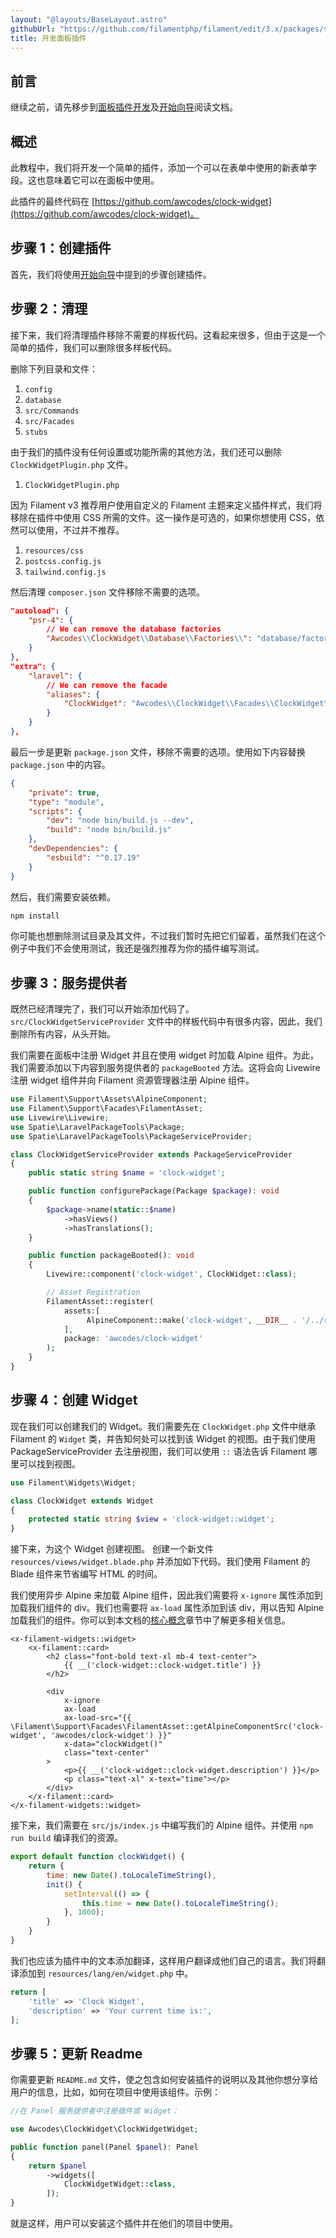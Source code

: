 ```yaml
---
layout: "@layouts/BaseLayout.astro"
githubUrl: "https://github.com/filamentphp/filament/edit/3.x/packages/support/docs/06-plugins/02-build-a-panel-plugin.md"
title: 开发面板插件
---
```


## 前言

继续之前，请先移步到[面板插件开发](/docs/zh-CN/3.x/panels/plugins)及[开始向导](/docs/zh-CN/3.x/support/plugins/getting-started)阅读文档。

## 概述

此教程中，我们将开发一个简单的插件，添加一个可以在表单中使用的新表单字段。这也意味着它可以在面板中使用。

此插件的最终代码在 [https://github.com/awcodes/clock-widget](https://github.com/awcodes/clock-widget)。

## 步骤 1：创建插件

首先，我们将使用[开始向导](/docs/zh-CN/3.x/support/plugins/getting-started#创建插件)中提到的步骤创建插件。

## 步骤 2：清理

接下来，我们将清理插件移除不需要的样板代码。这看起来很多，但由于这是一个简单的插件，我们可以删除很多样板代码。

删除下列目录和文件：
1. `config`
1. `database`
1. `src/Commands`
1. `src/Facades`
1. `stubs`

由于我们的插件没有任何设置或功能所需的其他方法，我们还可以删除 `ClockWidgetPlugin.php` 文件。

1. `ClockWidgetPlugin.php`

因为 Filament v3 推荐用户使用自定义的 Filament 主题来定义插件样式，我们将移除在插件中使用 CSS 所需的文件。这一操作是可选的，如果你想使用 CSS，依然可以使用，不过并不推荐。 

1. `resources/css`
1. `postcss.config.js`
1. `tailwind.config.js`

然后清理 `composer.json` 文件移除不需要的选项。

```json
"autoload": {
    "psr-4": {
        // We can remove the database factories
        "Awcodes\\ClockWidget\\Database\\Factories\\": "database/factories/"
    }
},
"extra": {
    "laravel": {
        // We can remove the facade
        "aliases": {
            "ClockWidget": "Awcodes\\ClockWidget\\Facades\\ClockWidget"
        }
    }
},
```

最后一步是更新 `package.json` 文件，移除不需要的选项。使用如下内容替换 `package.json` 中的内容。

```json
{
    "private": true,
    "type": "module",
    "scripts": {
        "dev": "node bin/build.js --dev",
        "build": "node bin/build.js"
    },
    "devDependencies": {
        "esbuild": "^0.17.19"
    }
}
```

然后，我们需要安装依赖。

```bash
npm install
```

你可能也想删除测试目录及其文件，不过我们暂时先把它们留着，虽然我们在这个例子中我们不会使用测试，我还是强烈推荐为你的插件编写测试。

## 步骤 3：服务提供者

既然已经清理完了，我们可以开始添加代码了。`src/ClockWidgetServiceProvider` 文件中的样板代码中有很多内容，因此，我们删除所有内容，从头开始。

我们需要在面板中注册 Widget 并且在使用 widget 时加载 Alpine 组件。为此，我们需要添加以下内容到服务提供者的 `packageBooted` 方法。这将会向 Livewire 注册 widget 组件并向 Filament 资源管理器注册 Alpine 组件。

```php
use Filament\Support\Assets\AlpineComponent;
use Filament\Support\Facades\FilamentAsset;
use Livewire\Livewire;
use Spatie\LaravelPackageTools\Package;
use Spatie\LaravelPackageTools\PackageServiceProvider;

class ClockWidgetServiceProvider extends PackageServiceProvider
{
    public static string $name = 'clock-widget';

    public function configurePackage(Package $package): void
    {
        $package->name(static::$name)
            ->hasViews()
            ->hasTranslations();
    }

    public function packageBooted(): void
    {
        Livewire::component('clock-widget', ClockWidget::class);

        // Asset Registration
        FilamentAsset::register(
            assets:[
                 AlpineComponent::make('clock-widget', __DIR__ . '/../resources/dist/clock-widget.js'),
            ],
            package: 'awcodes/clock-widget'
        );
    }
}
```

## 步骤 4：创建 Widget

现在我们可以创建我们的 Widget。我们需要先在 `ClockWidget.php` 文件中继承 Filament 的 `Widget` 类，并告知何处可以找到该 Widget 的视图。由于我们使用 PackageServiceProvider 去注册视图，我们可以使用 `::` 语法告诉 Filament 哪里可以找到视图。

```php
use Filament\Widgets\Widget;

class ClockWidget extends Widget
{
    protected static string $view = 'clock-widget::widget';
}
```

接下来，为这个 Widget 创建视图。 创建一个新文件 `resources/views/widget.blade.php` 并添加如下代码。我们使用 Filament 的 Blade 组件来节省编写 HTML 的时间。

我们使用异步 Alpine 来加载 Alpine 组件，因此我们需要将 `x-ignore` 属性添加到加载我们组件的 div。我们也需要将 `ax-load` 属性添加到该 div，用以告知 Alpine 加载我们的组件。你可以到本文档的[核心概念](/docs/3.x/support/assets#异步-alpinejs-组件)章节中了解更多相关信息。

```blade
<x-filament-widgets::widget>
    <x-filament::card>
        <h2 class="font-bold text-xl mb-4 text-center">
            {{ __('clock-widget::clock-widget.title') }}
        </h2>

        <div
            x-ignore
            ax-load
            ax-load-src="{{ \Filament\Support\Facades\FilamentAsset::getAlpineComponentSrc('clock-widget', 'awcodes/clock-widget') }}"
            x-data="clockWidget()"
            class="text-center"
        >
            <p>{{ __('clock-widget::clock-widget.description') }}</p>
            <p class="text-xl" x-text="time"></p>
        </div>
    </x-filament::card>
</x-filament-widgets::widget>
```

接下来，我们需要在 `src/js/index.js` 中编写我们的 Alpine 组件。并使用 `npm run build` 编译我们的资源。

```js
export default function clockWidget() {
    return {
        time: new Date().toLocaleTimeString(),
        init() {
            setInterval(() => {
                this.time = new Date().toLocaleTimeString();
            }, 1000);
        }
    }
}
```

我们也应该为插件中的文本添加翻译，这样用户翻译成他们自己的语言。我们将翻译添加到 `resources/lang/en/widget.php` 中。

```php
return [
    'title' => 'Clock Widget',
    'description' => 'Your current time is:',
];
```

## 步骤 5：更新 Readme

你需要更新 `README.md` 文件，使之包含如何安装插件的说明以及其他你想分享给用户的信息，比如，如何在项目中使用该组件。示例：

```php
//在 Panel 服务提供者中注册插件或 Widget：

use Awcodes\ClockWidget\ClockWidgetWidget;

public function panel(Panel $panel): Panel
{
    return $panel
        ->widgets([
            ClockWidgetWidget::class,
        ]);
}
```

就是这样，用户可以安装这个插件并在他们的项目中使用。
